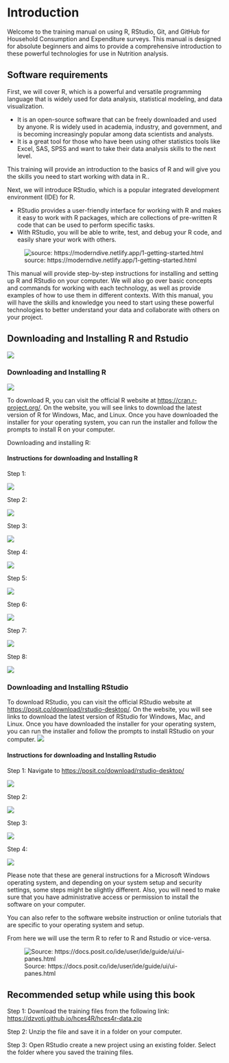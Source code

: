 # Introduction

Welcome to the training manual on using R, RStudio, Git, and GitHub for Household Consumption and Expenditure surveys. This manual is designed for absolute beginners and aims to provide a comprehensive introduction to these powerful technologies for use in Nutrition analysis.

## Software requirements

First, we will cover R, which is a powerful and versatile programming language that is widely used for data analysis, statistical modeling, and data visualization.

-   It is an open-source software that can be freely downloaded and used by anyone. R is widely used in academia, industry, and government, and is becoming increasingly popular among data scientists and analysts.
-   It is a great tool for those who have been using other statistics tools like Excel, SAS, SPSS and want to take their data analysis skills to the next level.

This training will provide an introduction to the basics of R and will give you the skills you need to start working with data in R..

Next, we will introduce RStudio, which is a popular integrated development environment (IDE) for R.

-   RStudio provides a user-friendly interface for working with R and makes it easy to work with R packages, which are collections of pre-written R code that can be used to perform specific tasks.
-   With RStudio, you will be able to write, test, and debug your R code, and easily share your work with others.

![source: https://moderndive.netlify.app/1-getting-started.html](images/Screenshot%202023-03-26%20145411.png)

This manual will provide step-by-step instructions for installing and setting up R and RStudio on your computer. We will also go over basic concepts and commands for working with each technology, as well as provide examples of how to use them in different contexts. With this manual, you will have the skills and knowledge you need to start using these powerful technologies to better understand your data and collaborate with others on your project.

## Downloading and Installing R and Rstudio

![](images/Screenshot%202023-03-26%20143935.png)

### Downloading and Installing R

![](images/Screenshot%202023-03-26%20142832.png)

To download R, you can visit the official R website at <https://cran.r-project.org/>. On the website, you will see links to download the latest version of R for Windows, Mac, and Linux. Once you have downloaded the installer for your operating system, you can run the installer and follow the prompts to install R on your computer.

Downloading and installing R:

::: {.callout-tip collapse="true" icon="false"}
#### Instructions for downloading and Installing R

Step 1:

![](images/Screenshot%202023-03-26%20141343.png)

Step 2:

![](images/Screenshot%202023-03-26%20141930.png)

Step 3:

![](images/Screenshot%202023-03-26%20142324.png)

Step 4:

![](images/Screenshot%202023-03-26%20142439.png)

Step 5:

![](images/Screenshot%202023-03-26%20142532.png)

Step 6:

![](images/Screenshot%202023-03-26%20142547.png)

Step 7:

![](images/Screenshot%202023-03-26%20142735.png)

Step 8:

![](images/Screenshot%202023-03-26%20142832.png)
:::

### Downloading and Installing RStudio

To download RStudio, you can visit the official RStudio website at <https://posit.co/download/rstudio-desktop/>. On the website, you will see links to download the latest version of RStudio for Windows, Mac, and Linux. Once you have downloaded the installer for your operating system, you can run the installer and follow the prompts to install RStudio on your computer. ![](images/Screenshot%202023-03-26%20144336.png)

::: {.callout-note collapse="true" icon="false"}
#### Instructions for downloading and Installing Rstudio

Step 1: Navigate to <https://posit.co/download/rstudio-desktop/>

![](images/Screenshot%202023-03-26%20143935.png)

Step 2:

![](images/Screenshot%202023-03-26%20144556.png)

Step 3:

![](images/Screenshot%202023-03-26%20144625.png)

Step 4:

![](images/Screenshot%202023-03-26%20144743.png)
:::

Please note that these are general instructions for a Microsoft Windows operating system, and depending on your system setup and security settings, some steps might be slightly different. Also, you will need to make sure that you have administrative access or permission to install the software on your computer.

You can also refer to the software website instruction or online tutorials that are specific to your operating system and setup.

From here we will use the term R to refer to R and Rstudio or vice-versa.

![Source: https://docs.posit.co/ide/user/ide/guide/ui/ui-panes.html](images/rstudio-panes-labeled.jpeg)

## Recommended setup while using this book

Step 1: Download the training files from the following link: <https://dzvoti.github.io/hces4R/hces4r-data.zip>

Step 2: Unzip the file and save it in a folder on your computer.

Step 3: Open RStudio create a new project using an existing folder. Select the folder where you saved the training files.
